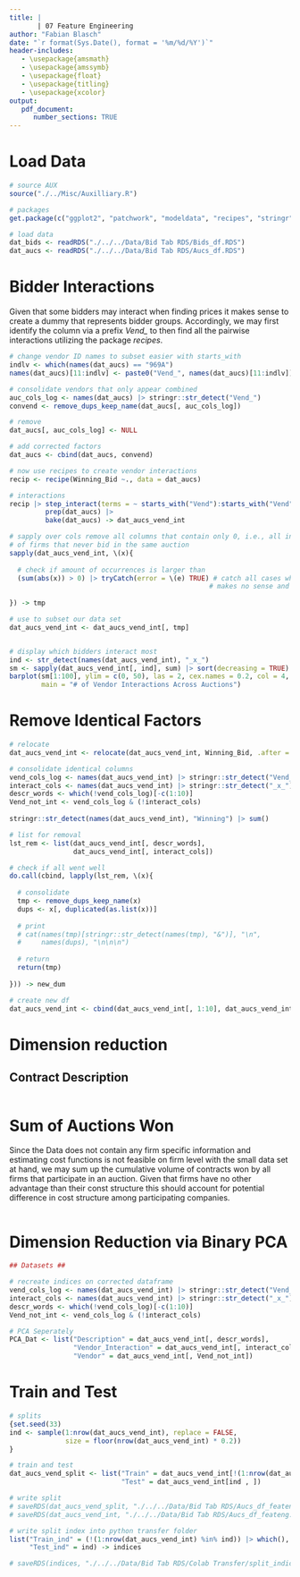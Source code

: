 ```yaml
---
title: |
       | 07 Feature Engineering
author: "Fabian Blasch"
date: "`r format(Sys.Date(), format = '%m/%d/%Y')`"
header-includes:
   - \usepackage{amsmath}
   - \usepackage{amssymb}
   - \usepackage{float}
   - \usepackage{titling}
   - \usepackage{xcolor}
output: 
   pdf_document:
      number_sections: TRUE
---
```


# Load Data

```r
# source AUX
source("./../Misc/Auxilliary.R")

# packages
get.package(c("ggplot2", "patchwork", "modeldata", "recipes", "stringr", "logisticPCA"))

# load data
dat_bids <- readRDS("./../../Data/Bid Tab RDS/Bids_df.RDS")
dat_aucs <- readRDS("./../../Data/Bid Tab RDS/Aucs_df.RDS")
```

# Bidder Interactions

Given that some bidders may interact when finding prices it makes sense to create a dummy that represents bidder groups. 
Accordingly, we may first identify the column via a prefix *Vend_* to then find all the pairwise interactions utilizing the package *recipes*.

```r
# change vendor ID names to subset easier with starts_with
indlv <- which(names(dat_aucs) == "969A")
names(dat_aucs)[11:indlv] <- paste0("Vend_", names(dat_aucs)[11:indlv])

# consolidate vendors that only appear combined
auc_cols_log <- names(dat_aucs) |> stringr::str_detect("Vend_") 
convend <- remove_dups_keep_name(dat_aucs[, auc_cols_log])

# remove 
dat_aucs[, auc_cols_log] <- NULL

# add corrected factors
dat_aucs <- cbind(dat_aucs, convend)

# now use recipes to create vendor interactions 
recip <- recipe(Winning_Bid ~., data = dat_aucs)

# interactions
recip |> step_interact(terms = ~ starts_with("Vend"):starts_with("Vend")) |>
         prep(dat_aucs) |>
         bake(dat_aucs) -> dat_aucs_vend_int

# sapply over cols remove all columns that contain only 0, i.e., all interactions
# of firms that never bid in the same auction
sapply(dat_aucs_vend_int, \(x){
  
  # check if amount of occurrences is larger than
  (sum(abs(x)) > 0) |> tryCatch(error = \(e) TRUE) # catch all cases where summing 
                                                  # makes no sense and return TRUE
  
}) -> tmp

# use to subset our data set
dat_aucs_vend_int <- dat_aucs_vend_int[, tmp]


# display which bidders interact most
ind <- str_detect(names(dat_aucs_vend_int), "_x_")
sm <- sapply(dat_aucs_vend_int[, ind], sum) |> sort(decreasing = TRUE)
barplot(sm[1:100], ylim = c(0, 50), las = 2, cex.names = 0.2, col = 4,
        main = "# of Vendor Interactions Across Auctions")
```

# Remove Identical Factors

```r
# relocate
dat_aucs_vend_int <- relocate(dat_aucs_vend_int, Winning_Bid, .after = Eng_Est)

# consolidate identical columns
vend_cols_log <- names(dat_aucs_vend_int) |> stringr::str_detect("Vend_") 
interact_cols <- names(dat_aucs_vend_int) |> stringr::str_detect("_x_")
descr_words <- which(!vend_cols_log)[-c(1:10)]
Vend_not_int <- vend_cols_log & (!interact_cols)
  
stringr::str_detect(names(dat_aucs_vend_int), "Winning") |> sum()

# list for removal
lst_rem <- list(dat_aucs_vend_int[, descr_words], 
                dat_aucs_vend_int[, interact_cols])

# check if all went well
do.call(cbind, lapply(lst_rem, \(x){
  
  # consolidate
  tmp <- remove_dups_keep_name(x)
  dups <- x[, duplicated(as.list(x))]
  
  # print
  # cat(names(tmp)[stringr::str_detect(names(tmp), "&")], "\n",
  #     names(dups), "\n\n\n")
  
  # return
  return(tmp)
  
})) -> new_dum

# create new df
dat_aucs_vend_int <- cbind(dat_aucs_vend_int[, 1:10], dat_aucs_vend_int[, Vend_not_int], new_dum)
```

# Dimension reduction 

## Contract Description

```r

```

# Sum of Auctions Won

Since the Data does not contain any firm specific information and estimating cost functions is not feasible on firm level with the small data set at hand, we may sum up the cumulative volume of contracts won by all firms that participate in an auction. Given that firms have no other advantage than their const structure this should account for potential difference in cost structure among participating companies.

```r

```

# Dimension Reduction via Binary PCA

```r
## Datasets ##

# recreate indices on corrected dataframe
vend_cols_log <- names(dat_aucs_vend_int) |> stringr::str_detect("Vend_") 
interact_cols <- names(dat_aucs_vend_int) |> stringr::str_detect("_x_")
descr_words <- which(!vend_cols_log)[-c(1:10)]
Vend_not_int <- vend_cols_log & (!interact_cols)

# PCA Seperately
PCA_Dat <- list("Description" = dat_aucs_vend_int[, descr_words], 
                "Vendor_Interaction" = dat_aucs_vend_int[, interact_cols],
                "Vendor" = dat_aucs_vend_int[, Vend_not_int])
```


# Train and Test

```r
# splits
{set.seed(33)
ind <- sample(1:nrow(dat_aucs_vend_int), replace = FALSE, 
              size = floor(nrow(dat_aucs_vend_int) * 0.2))
}

# train and test
dat_aucs_vend_split <- list("Train" = dat_aucs_vend_int[!(1:nrow(dat_aucs_vend_int) %in% ind), ],
                            "Test" = dat_aucs_vend_int[ind , ])

# write split
# saveRDS(dat_aucs_vend_split, "./../../Data/Bid Tab RDS/Aucs_df_feateng_split.RDS")
# saveRDS(dat_aucs_vend_int, "./../../Data/Bid Tab RDS/Aucs_df_feateng.RDS")

# write split index into python transfer folder
list("Train_ind" = (!(1:nrow(dat_aucs_vend_int) %in% ind)) |> which(),
     "Test_ind" = ind) -> indices

# saveRDS(indices, "./../../Data/Bid Tab RDS/Colab Transfer/split_indices.RDS")
```



